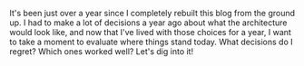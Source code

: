 
It's been just over a year since I completely rebuilt this blog from the ground up. I had
to make a lot of decisions a year ago about what the architecture would look like, and now
that I've lived with those choices for a year, I want to take a moment to evaluate where things
stand today. What decisions do I regret? Which ones worked well? Let's dig into it!
